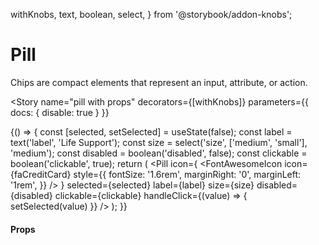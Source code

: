   withKnobs,
  text,
  boolean,
  select,
} from '@storybook/addon-knobs';


<Meta title="Components/Pill" />

# Pill

Chips are compact elements that represent an input, attribute, or action.

<Preview>
  <Story name="pill">
    <DemoContainer>
      <Pill label="Pill Component" />
    </DemoContainer>
  </Story>
</Preview>

<Story
  name="pill with props"
  decorators={[withKnobs]}
  parameters={{ docs: { disable: true } }}
>
  {() => {
    const [selected, setSelected] = useState(false);
    const label = text('label', 'Life Support');
    const size = select('size', ['medium', 'small'], 'medium');
    const disabled = boolean('disabled', false);
    const clickable = boolean('clickable', true);
    return (
      <DemoContainer>
        <Pill
          icon={
            <FontAwesomeIcon
              icon={faCreditCard}
              style={{
                fontSize: '1.6rem',
                marginRight: '0',
                marginLeft: '1rem',
              }}
            />
          }
          selected={selected}
          label={label}
          size={size}
          disabled={disabled}
          clickable={clickable}
          handleClick={(value) => { setSelected(value) }}
        />
      </DemoContainer>
    );
  }}
</Story>

#### Props

<Props of={Pill} />

